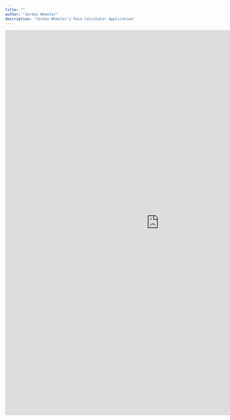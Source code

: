 ```yaml
---
title: ""
author: "Jordan Wheeler"
description: "Jordan Wheeler's Pace Calculator Application"
---
```


<meta name="author" content="Jordan Wheeler">
<meta name="keywords" content="Running, Running Calculator, Pace Calculator, VO2Max, Race Predictor">
<meta name="description" content="Jordan Wheeler's Pace Calculator Application">

<!-- Global site tag (gtag.js) - Google Analytics -->
<script async src="https://www.googletagmanager.com/gtag/js?id=UA-123245200-1"></script>
<script>
  window.dataLayer = window.dataLayer || [];
  function gtag(){dataLayer.push(arguments);}
  gtag('js', new Date());

  gtag('config', 'UA-123245200-1');
</script>


<div align="center">
<iframe src="http://159.65.226.102/shiny/PaceCalculator/" scrolling="yes" frameborder="no" width="1000" height="1250"></iframe>
</div>